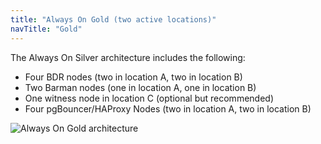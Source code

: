 ```yaml
---
title: "Always On Gold (two active locations)"
navTitle: "Gold"
---
```


The Always On Silver architecture includes the following:

-  Four BDR nodes (two in location A, two in location B)
-  Two Barman nodes (one in location A, one in location B)
-  One witness node in location C (optional but recommended)
-  Four pgBouncer/HAProxy Nodes (two in location A, two in location B)

![Always On Gold architecture](../images/gold.png)